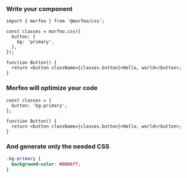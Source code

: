 
<Steps>

### Write your component

```tsx {1, 3-7} copy showLineNumbers filename="Button.tsx"
import { morfeo } from '@morfeo/css';

const classes = morfeo.css({
  button: {
    bg: 'primary',
  },
});

function Button() {
  return <button className={classes.button}>Hello, world</button>;
}
```

### Morfeo will optimize your code

```tsx {1-3} showLineNumbers filename="Button.tsx"
const classes = {
  button: 'bg-primary',
};

function Button() {
  return <button className={classes.button}>Hello, world</button>;
}
```

### And generate only the needed CSS

```css showLineNumbers filename="morfeo.css"
.bg-primary {
  background-color: #0066ff;
}
```

</Steps>

